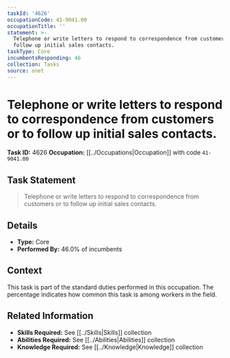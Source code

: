 ```yaml
---
taskId: '4626'
occupationCode: 41-9041.00
occupationTitle: ''
statement: >-
  Telephone or write letters to respond to correspondence from customers or to
  follow up initial sales contacts.
taskType: Core
incumbentsResponding: 46
collection: Tasks
source: onet
---
```

# Telephone or write letters to respond to correspondence from customers or to follow up initial sales contacts.

**Task ID:** 4626
**Occupation:** [[../Occupations|Occupation]] with code `41-9041.00`

## Task Statement

> Telephone or write letters to respond to correspondence from customers or to follow up initial sales contacts.

## Details

- **Type:** Core
- **Performed By:** 46.0% of incumbents

## Context

This task is part of the standard duties performed in this occupation. The percentage indicates how common this task is among workers in the field.

## Related Information

- **Skills Required:** See [[../Skills|Skills]] collection
- **Abilities Required:** See [[../Abilities|Abilities]] collection
- **Knowledge Required:** See [[../Knowledge|Knowledge]] collection
